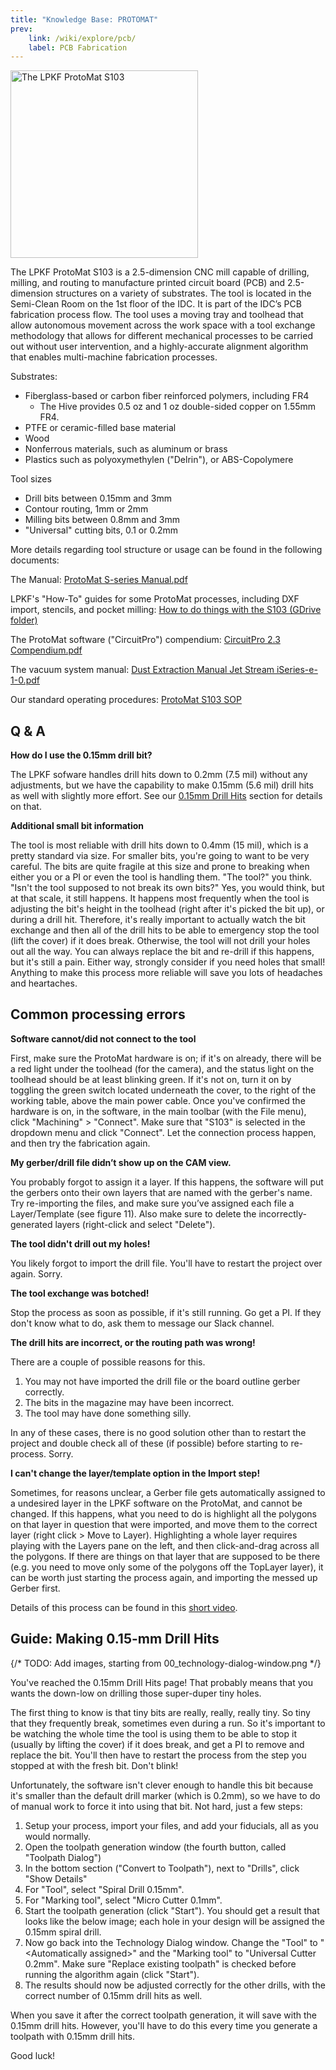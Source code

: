 ```yaml
---
title: "Knowledge Base: PROTOMAT"
prev: 
    link: /wiki/explore/pcb/
    label: PCB Fabrication
---
```




<Image class="border-2 border-slate-200 rounded-lg" src={protomat} alt="The LPKF ProtoMat S103" width="300" />


The LPKF ProtoMat S103 is a 2.5-dimension CNC mill capable of drilling, milling, and routing to manufacture printed circuit board (PCB) and 2.5-dimension structures on a variety of substrates. The tool is located in the Semi-Clean Room on the 1st floor of the IDC. It is part of the IDC’s PCB fabrication process flow. The tool uses a moving tray and toolhead that allow autonomous movement across the work space with a tool exchange methodology that allows for different mechanical processes to be carried out without user intervention, and a highly-accurate alignment algorithm that enables multi-machine fabrication processes.

Substrates:

- Fiberglass-based or carbon fiber reinforced polymers, including FR4
    - The Hive provides 0.5 oz and 1 oz double-sided copper on 1.55mm FR4.
- PTFE or ceramic-filled base material
- Wood
- Nonferrous materials, such as aluminum or brass
- Plastics such as polyoxymethylen ("Delrin"), or ABS-Copolymere

Tool sizes

- Drill bits between 0.15mm and 3mm
- Contour routing, 1mm or 2mm
- Milling bits between 0.8mm and 3mm
- "Universal" cutting bits, 0.1 or 0.2mm

More details regarding tool structure or usage can be found in the following documents:

The Manual: [ProtoMat S-series Manual.pdf](https://gtvault.sharepoint.com/:b:/s/HiveMakerspace/Ef6YsYn1TMNHvpymUi-n3o4BjvqwKyH6vNf5HifMEC6PlQ?e=lzOcTx)

LPKF's "How-To" guides for some ProtoMat processes, including DXF import, stencils, and pocket milling: [How to do things with the S103 (GDrive folder)](https://drive.google.com/drive/folders/1sDdGPV5wCbAJpt-om1cWms5I-A254zXz?usp=sharing)

The ProtoMat software ("CircuitPro") compendium: [CircuitPro 2.3 Compendium.pdf](https://gtvault.sharepoint.com/:b:/s/HiveMakerspace/EZjEA0bbaDdCp_ZM0ljdlCoBlOvqnBDKxwSKeBe00HP8EA?e=YnPV6h)

The vacuum system manual: [Dust Extraction Manual Jet Stream iSeries-e-1-0.pdf](https://gtvault.sharepoint.com/:b:/s/HiveMakerspace/ES_hmgB2275AkqsURJ-GiuMBEAEzU1wi5tpGmPj9EVE6-w?e=C5RqnA)

Our standard operating procedures: [ProtoMat S103 SOP](https://gtvault.sharepoint.com/:w:/s/HiveMakerspace/EcQvNGoNNa5AjiZ5wU1Vd8wBMPNk8mawFspeLrvNaG8VlQ?e=etuWny) 


## Q & A


**How do I use the 0.15mm drill bit?**

The LPKF sofware handles drill hits down to 0.2mm (7.5 mil) without any adjustments, but we have the capability to make 0.15mm (5.6 mil) drill hits as well with slightly more effort. See our [0.15mm Drill Hits](/wiki/guides/pcb-protomat/#guide-making-015-mm-drill-hits) section for details on that.

**Additional small bit information**

The tool is most reliable with drill hits down to 0.4mm (15 mil), which is a pretty standard via size. For smaller bits, you're going to want to be very careful. The bits are quite fragile at this size and prone to breaking when either you or a PI or even the tool is handling them. "The tool?" you think. "Isn't the tool supposed to not break its own bits?" Yes, you would think, but at that scale, it still happens. It happens most frequently when the tool is adjusting the bit's height in the toolhead (right after it's picked the bit up), or during a drill hit. Therefore, it's really important to actually watch the bit exchange and then all of the drill hits to be able to emergency stop the tool (lift the cover) if it does break. Otherwise, the tool will not drill your holes out all the way. You can always replace the bit and re-drill if this happens, but it's still a pain. Either way, strongly consider if you need holes that small! Anything to make this process more reliable will save you lots of headaches and heartaches. 

## Common processing errors


**Software cannot/did not connect to the tool**

First, make sure the ProtoMat hardware is on; if it's on already, there will be a red light under the toolhead (for the camera), and the status light on the toolhead should be at least blinking green. If it's not on, turn it on by toggling the green switch located underneath the cover, to the right of the working table, above the main power cable. Once you've confirmed the hardware is on, in the software, in the main toolbar (with the File menu), click "Machining" > "Connect". Make sure that "S103" is selected in the dropdown menu and click "Connect". Let the connection process happen, and then try the fabrication again.

**My gerber/drill file didn’t show up on the CAM view.**

You probably forgot to assign it a layer. If this happens, the software will put the gerbers onto their own layers that are named with the gerber's name. Try re-importing the files, and make sure you’ve assigned each file a Layer/Template (see figure 11). Also make sure to delete the incorrectly-generated layers (right-click and select "Delete").

**The tool didn't drill out my holes!**

You likely forgot to import the drill file. You'll have to restart the project over again. Sorry.

**The tool exchange was botched!**

Stop the process as soon as possible, if it's still running. Go get a PI. If they don't know what to do, ask them to message our Slack channel.

**The drill hits are incorrect, or the routing path was wrong!**

There are a couple of possible reasons for this.

1. You may not have imported the drill file or the board outline gerber correctly.
2. The bits in the magazine may have been incorrect.
3. The tool may have done something silly.

In any of these cases, there is no good solution other than to restart the project and double check all of these (if possible) before starting to re-process. Sorry.

**I can't change the layer/template option in the Import step!**

Sometimes, for reasons unclear, a Gerber file gets automatically assigned to a undesired layer in the LPKF software on the ProtoMat, and cannot be changed. If this happens, what you need to do is highlight all the polygons on that layer in question that were imported, and move them to the correct layer (right click > Move to Layer). Highlighting a whole layer requires playing with the Layers pane on the left, and then click-and-drag across all the polygons. If there are things on that layer that are supposed to be there (e.g. you need to move only some of the polygons off the TopLayer layer), it can be worth just starting the process again, and importing the messed up Gerber first.

Details of this process can be found in this [short video](https://gtvault.sharepoint.com/:v:/s/HiveMakerspace/ERXPg3zNYL1Fn06aSnZUpy8BwKb8Zc7c-AamOw3U4H3wyA?e=k2br2n).

## Guide: Making 0.15-mm Drill Hits

{/* TODO: Add images, starting from 00_technology-dialog-window.png */}

You've reached the 0.15mm Drill Hits page! That probably means that you wants the down-low on drilling those super-duper tiny holes.

The first thing to know is that tiny bits are really, really, really tiny. So tiny that they frequently break, sometimes even during a run. So it's important to be watching the whole time the tool is using them to be able to stop it (usually by lifting the cover) if it does break, and get a PI to remove and replace the bit. You'll then have to restart the process from the step you stopped at with the fresh bit. Don't blink!

Unfortunately, the software isn't clever enough to handle this bit because it's smaller than the default drill marker (which is 0.2mm), so we have to do of manual work to force it into using that bit. Not hard, just a few steps: 

1. Setup your process, import your files, and add your fiducials, all as you would normally.
2. Open the toolpath generation window (the fourth button, called "Toolpath Dialog")
3. In the bottom section ("Convert to Toolpath"), next to "Drills", click "Show Details" 
4. For "Tool", select "Spiral Drill 0.15mm".
5. For "Marking tool", select "Micro Cutter 0.1mm". 
6. Start the toolpath generation (click "Start"). You should get a result that looks like the below image; each hole in your design will be assigned the 0.15mm spiral drill. 
7. Now go back into the Technology Dialog window. Change the "Tool" to "\<Automatically assigned\>" and the "Marking tool" to "Universal Cutter 0.2mm". Make sure "Replace existing toolpath" is checked before running the algorithm again (click "Start"). 
8. The results should now be adjusted correctly for the other drills, with the correct number of 0.15mm drill hits as well. 

When you save it after the correct toolpath generation, it will save with the 0.15mm drill hits. However, you'll have to do this every time you generate a toolpath with 0.15mm drill hits.

Good luck! 